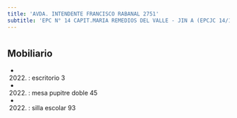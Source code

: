 ```yaml
---
title: 'AVDA. INTENDENTE FRANCISCO RABANAL 2751'
subtitle: 'EPC N° 14 CAPIT.MARIA REMEDIOS DEL VALLE - JIN A (EPCJC 14/19°)'
---
```


#


## Mobiliario

*  (2022) : escritorio 3 

*  (2022) : mesa pupitre doble 45 

*  (2022) : silla escolar 93 



